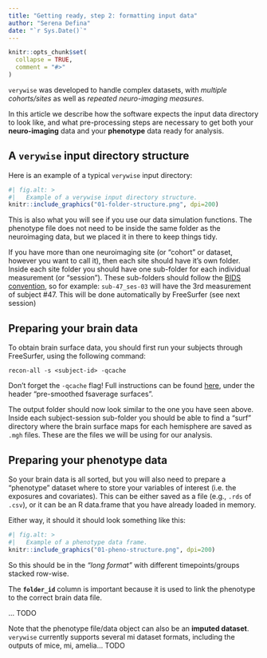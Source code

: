 ```yaml
---
title: "Getting ready, step 2: formatting input data"
author: "Serena Defina"
date: "`r Sys.Date()`"
---
```


```r
knitr::opts_chunk$set(
  collapse = TRUE,
  comment = "#>"
)
```

`verywise` was developed to handle complex datasets, with *multiple cohorts/sites* as well as *repeated neuro-imaging measures*. 

In this article we describe how the software expects the input data directory to look like, and what pre-processing steps are necessary to get both your **neuro-imaging** data and your **phenotype** data ready for analysis.

## A `verywise` input directory structure

Here is an example of a typical `verywise` input directory:

```r
#| fig.alt: >
#|   Example of a verywise input directory structure.
knitr::include_graphics("01-folder-structure.png", dpi=200)
```

This is also what you will see if you use our data simulation functions. The phenotype file does not need to be inside the same folder as the neuroimaging data, but we placed it in there to keep things tidy.

If you have more than one neuroimaging site (or "cohort" or dataset, however you want to call it), then each site should have it's own folder. Inside each site folder you should have one sub-folder for each individual measurement (or "session"). These sub-folders should follow the [BIDS convention](https://bids.neuroimaging.io/), so for example: `sub-47_ses-03` will have the 3rd measurement of subject #47. This will be done automatically by FreeSurfer (see next session)

## Preparing your brain data

To obtain brain surface data, you should first run your subjects through FreeSurfer, using the following command:
```
recon-all -s <subject-id> -qcache
```
Don't forget the `-qcache` flag! Full instructions can be found [here](https://surfer.nmr.mgh.harvard.edu/fswiki/FsTutorial/QdecGroupAnalysis_freeview), under the header “pre-smoothed fsaverage surfaces”.

The output folder should now look similar to the one you have seen above. Inside each subject-session sub-folder you should be able to find a "surf" directory where the brain surface maps for each hemisphere are saved as `.mgh` files. These are the files we will be using for our analysis. 

## Preparing your phenotype data
So your brain data is all sorted, but you will also need to prepare a "phenotype" dataset where to store your variables of interest (i.e. the exposures and covariates). This can be either saved as a file (e.g., `.rds` of `.csv`), or it can be an R data.frame that you have already loaded in memory. 

Either way, it should it should look something like this: 

```r
#| fig.alt: >
#|   Example of a phenotype data frame.
knitr::include_graphics("01-pheno-structure.png", dpi=200)
```
So this should be in the *"long format"* with different timepoints/groups stacked row-wise. 

The **`folder_id`** column is important because it is used to link the phenotype to the correct brain data file.

... TODO

Note that the phenotype file/data object can also be an **imputed dataset**.
`verywise` currently supports several mi dataset formats, including the outputs of mice, mi, amelia... TODO


